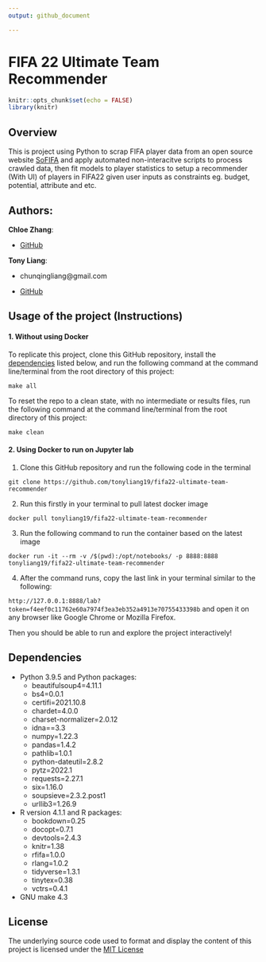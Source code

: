 ```yaml
---
output: github_document

---
```


# FIFA 22 Ultimate Team Recommender

```r
knitr::opts_chunk$set(echo = FALSE)
library(knitr)
```

## Overview
This is project using Python to scrap FIFA player data from an open source website [SoFIFA](https://sofifa.com/) and apply automated non-interacitve scripts to process crawled data, then fit models to player statistics to setup a recommender (With UI) of players in FIFA22 given user inputs as constraints eg. budget, potential, attribute and etc.

## Authors:

__Chloe Zhang__:

* [GitHub](https://github.com/ZiyueChloeZhang)

__Tony Liang__:

* chunqingliang@gmail.com

* [GitHub](https://github.com/tonyliang19)

## Usage of the project (Instructions)


#### 1. Without using Docker

To replicate this project, clone this GitHub repository, install the [dependencies](#dependencies) listed below, and run the following command at the command line/terminal from the root directory of this project:

    make all

To reset the repo to a clean state, with no intermediate or results
files, run the following command at the command line/terminal from the
root directory of this project:

    make clean

#### 2. Using Docker to run on Jupyter lab
1) Clone this GitHub repository and run the following code in the terminal

``` git clone https://github.com/tonyliang19/fifa22-ultimate-team-recommender ```

2) Run this firstly in your terminal to pull latest docker image

```docker pull tonyliang19/fifa22-ultimate-team-recommender```

3) Run the following command to run the container based on the latest image

``` docker run -it --rm -v /$(pwd):/opt/notebooks/ -p 8888:8888 tonyliang19/fifa22-ultimate-team-recommender ```

4) After the command runs, copy the last link in your terminal similar to the following:

```  http://127.0.0.1:8888/lab?token=f4eef0c11762e60a7974f3ea3eb352a4913e70755433398b ``` and open it on any browser like Google Chrome or Mozilla Firefox.


Then you should be able to run and explore the project interactively!



## Dependencies

-   Python 3.9.5 and Python packages:
    -   beautifulsoup4=4.11.1
    -   bs4=0.0.1
    -   certifi=2021.10.8
    -   chardet=4.0.0
    -   charset-normalizer=2.0.12
    -   idna==3.3
    -   numpy=1.22.3
    -   pandas=1.4.2
    -   pathlib=1.0.1
    -   python-dateutil=2.8.2
    -   pytz=2022.1
    -   requests=2.27.1
    -   six=1.16.0
    -   soupsieve=2.3.2.post1
    -   urllib3=1.26.9
-   R version 4.1.1 and R packages:
    -   bookdown=0.25
    -   docopt=0.7.1
    -   devtools=2.4.3
    -   knitr=1.38
    -   rfifa=1.0.0
    -   rlang=1.0.2
    -   tidyverse=1.3.1
    -   tinytex=0.38
    -   vctrs=0.4.1
    
-   GNU make 4.3

## License

The underlying source code used to format and display the content of this project is licensed under the [MIT License](LICENSE)
